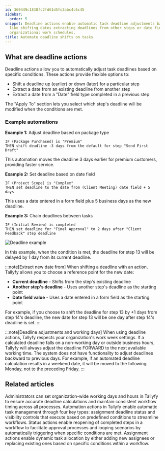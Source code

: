 ```yaml
---
id: 360449c1838fc2fd61d5fc3abc4c6c45
sidebar:
  order: 5
snippet: Deadline actions enable automatic task deadline adjustments based on conditions
  like shifting dates extracting deadlines from other steps or date fields and respecting
  organizational work schedules.
title: Automate deadline shifts on tasks
---
```


## What are deadline actions

Deadline actions allow you to automatically adjust task deadlines based on specific conditions. These actions provide flexible options to:

- Shift a deadline up (earlier) or down (later) for a particular step
- Extract a date from an existing deadline from another step
- Extract a date from a "Date" field type completed in a previous step

The "Apply To" section lets you select which step's deadline will be modified when the conditions are met.

### Example automations

**Example 1:** Adjust deadline based on package type
```
IF (Package Purchased) is "Premium" 
THEN shift deadline -3 days from the default for step "Send First Draft"
```
This automation moves the deadline 3 days earlier for premium customers, providing faster service.

**Example 2:** Set deadline based on date field
```
IF (Project Scope) is "Complex"
THEN set deadline to the date from (Client Meeting) date field + 5 days
```
This uses a date entered in a form field plus 5 business days as the new deadline.

**Example 3:** Chain deadlines between tasks
```
IF (Initial Review) is completed
THEN set deadline for "Final Approval" to 2 days after "Client Feedback" step deadline
```

![Deadline example](https://screenshots.tallyfy.com/tallyfy%2Fpro%2Fdesktop-light-deadline-automation-example.png)

In this example, when the condition is met, the deadline for step 13 will be delayed by 1 day from its current deadline.

:::note[Extract new date from]
When shifting a deadline with an action, Tallyfy allows you to choose a reference point for the new date:

- **Current deadline** - Shifts from the step's existing deadline
- **Another step's deadline** - Uses another step's deadline as the starting point
- **Date field value** - Uses a date entered in a form field as the starting point

For example, if you choose to shift the deadline for step 13 by +1 days from step 14's deadline, the new date for step 13 will be one day after step 14's deadline is set.
:::

:::note[Deadline adjustments and working days]
When using deadline actions, Tallyfy respects your organization's work week settings. If a calculated deadline falls on a non-working day or outside business hours, Tallyfy will always adjust the deadline FORWARD to the next available working time. The system does not have functionality to adjust deadlines backward to previous days. For example, if an automated deadline calculation results in a weekend date, it will be moved to the following Monday, not to the preceding Friday.
:::


## Related articles
<CardGrid>
<LinkTitleCard header="<b>Org Settings > Customize work week</b>" href="/products/pro/settings/org-settings/how-to-adjust-task-deadlines-to-work-week/" > Administrators can set organization-wide working days and hours in Tallyfy to ensure accurate deadline calculations and maintain consistent workflow timing across all processes. </LinkTitleCard>
<LinkTitleCard header="<b>Automations > Actions</b>" href="/products/pro/documenting/templates/automations/actions/" > Automation actions in Tallyfy enable automatic task management through four key types: assignment deadline status and visibility controls that execute based on predefined conditions to streamline workflows. </LinkTitleCard>
<LinkTitleCard header="<b>Actions > Automate changing the status of tasks</b>" href="/products/pro/documenting/templates/automations/actions/status-actions/" > Status actions enable reopening of completed steps in a workflow to facilitate approval processes and looping scenarios by automatically triggering when specific conditions are met. </LinkTitleCard>
<LinkTitleCard header="<b>Actions > Automate task assignments</b>" href="/products/pro/documenting/templates/automations/actions/asignment-actions/" > Assignment actions enable dynamic task allocation by either adding new assignees or replacing existing ones based on specific conditions within a workflow. </LinkTitleCard>
</CardGrid>
